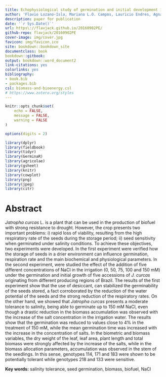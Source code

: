 ```yaml
---
title: Echophysiological study of germination and initial development in _Jatropha curcas_ during storage and salinity stress
author: 'Flavio Lozano-Isla, Mariana L.O. Campos, Lauricio Endres, Agnaldo R. Chaves, Egidio B. Neto, Marcelo F. Pompelli'
description: paper for publication
date: '`r Sys.Date()`'
url: https\://flavjack.github.io/20160902PE/
github-repo: flavjack/20160902PE
cover-image: img/cover.jpg
favicon: img/favicon.ico
site: bookdown::bookdown_site
documentclass: book
bookdown::gitbook:
output: bookdown::word_document2
link-citations: yes
colorlinks: yes
bibliography: 
- book.bib
- packages.bib
csl: biomass-and-bioenergy.csl
# https://www.zotero.org/styles
---
```



```r

knitr::opts_chunk$set(
	echo = FALSE,
	message = FALSE,
	warning = FALSE
)

options(digits = 2)

library(dplyr)
library(fieldbook)
library(tidyr)
library(GerminaR)
library(agricolae)
library(gsheet)
library(knitr)
library(cowplot)
library(png)
library(jpeg)
library(citr)

```


# Abstract {-}

_Jatropha curcas_ L. is a plant that can be used in the production of biofuel with strong resistance to drought. However, the crop presents two important problems: i) rapid loss of viability, resulting from the high respiratory rate of the seeds during the storage period; ii) seed sensitivity when germinated under salinity conditions. To achieve these objectives, two experiments were developed. In the first experiment were verified how the storage of seeds in a drier environment can influence germination, respiration rate and the main biochemical and physiological parameters. In the second experiment, were studied the effect of the addition of five different concentrations of NaCl in the irrigation (0, 50, 75, 100 and 150 mM) under the germination and initial growth of five accessions of _J. curcas_ originating from different producing regions of Brazil. The results of the first experiment show that the use of desiccant, can stabilized the germinability of the seeds stored, a fact corroborated by the reduction of the water potential of the seeds and the strong reduction of the respiratory rates. On the other hand, we showed that _Jatropha curcas_ presents a moderate tolerance to salinity, being able to germinate up to 150 mM NaCl, even though a drastic reduction in the biomass accumulation was observed with the increase of the salt concentration in the irrigation water. The results show that the germination was reduced to values close to 4% in the treatment of 150 mM, while the mean germination time was increased with the increase in the concentration of salts. In the biometric and biomass variables, the dry weight of the leaf, leaf area, plant length and total biomass were strongly affected by the increase of the salts, while in the biomass allocation parameters, accumulation was observed in the stem of the seedlings. In this sense, genotypes 114, 171 and 183 were shown to be potentially tolerant while genotypes 218 and 133 were sensitive.

**Key words:** salinity tolerance, seed germination, biomass, biofuel, NaCl


